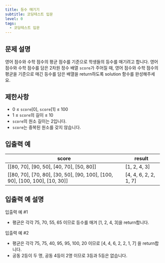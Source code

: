 ```yaml
---
title: 등수 매기기
subtitle: 코딩테스트 입문
level: 0
tags:
  - 코딩테스트 입문
---
```


## 문제 설명

영어 점수와 수학 점수의 평균 점수를 기준으로 학생들의 등수를 매기려고 합니다. 영어 점수와 수학 점수를 담은 2차원 정수 배열 `score`가 주어질 때, 영어 점수와 수학 점수의 평균을 기준으로 매긴 등수를 담은 배열을 return하도록 solution 함수를 완성해주세요.

## 제한사항

- 0 ≤ `score`\[0\], `score`\[1\] ≤ 100
- 1 ≤ `score`의 길이 ≤ 10
- `score`의 원소 길이는 2입니다.
- `score`는 중복된 원소를 갖지 않습니다.

## 입출력 예

| score                                                                                      | result                  |
| ------------------------------------------------------------------------------------------ | ----------------------- |
| \[\[80, 70\], \[90, 50\], \[40, 70\], \[50, 80\]\]                                         | \[1, 2, 4, 3\]          |
| \[\[80, 70\], \[70, 80\], \[30, 50\], \[90, 100\], \[100, 90\], \[100, 100\], \[10, 30\]\] | \[4, 4, 6, 2, 2, 1, 7\] |

## 입출력 예 설명

입출력 예 #1

- 평균은 각각 75, 70, 55, 65 이므로 등수를 매겨 \[1, 2, 4, 3\]을 return합니다.

입출력 예 #2

- 평균은 각각 75, 75, 40, 95, 95, 100, 20 이므로 \[4, 4, 6, 2, 2, 1, 7\] 을 return합니다.
- 공동 2등이 두 명, 공동 4등이 2명 이므로 3등과 5등은 없습니다.
